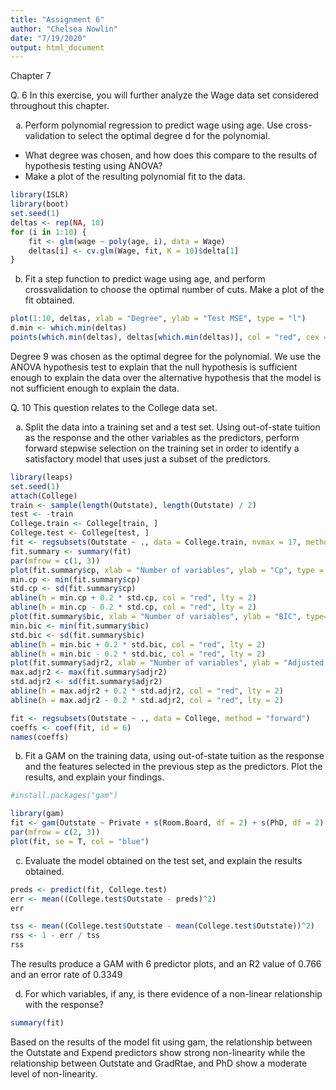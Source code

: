 ---
title: "Assignment 6"
author: "Chelsea Nowlin"
date: "7/19/2020"
output: html_document
---

Chapter 7

Q. 6 In this exercise, you will further analyze the Wage data set considered throughout this chapter.

(a) Perform polynomial regression to predict wage using age. Use
cross-validation to select the optimal degree d for the polynomial. 
  - What degree was chosen, and how does this compare to
the results of hypothesis testing using ANOVA? 
  - Make a plot of the resulting polynomial fit to the data.
```{r}
library(ISLR)
library(boot)
set.seed(1)
deltas <- rep(NA, 10)
for (i in 1:10) {
    fit <- glm(wage ~ poly(age, i), data = Wage)
    deltas[i] <- cv.glm(Wage, fit, K = 10)$delta[1]
}
```
(b) Fit a step function to predict wage using age, and perform crossvalidation to choose the optimal number of cuts. Make a plot of
the fit obtained.
```{r}
plot(1:10, deltas, xlab = "Degree", ylab = "Test MSE", type = "l")
d.min <- which.min(deltas)
points(which.min(deltas), deltas[which.min(deltas)], col = "red", cex = 2, pch = 20)
```
Degree 9 was chosen as the optimal degree for the polynomial. We use the ANOVA hypothesis test to explain that the null hypothesis is sufficient enough to explain the data over the alternative hypothesis that the model is not sufficient enough to explain the data.


Q. 10 This question relates to the College data set.

(a) Split the data into a training set and a test set. Using out-of-state
tuition as the response and the other variables as the predictors,
perform forward stepwise selection on the training set in order
to identify a satisfactory model that uses just a subset of the
predictors.
```{r}
library(leaps)
set.seed(1)
attach(College)
train <- sample(length(Outstate), length(Outstate) / 2)
test <- -train
College.train <- College[train, ]
College.test <- College[test, ]
fit <- regsubsets(Outstate ~ ., data = College.train, nvmax = 17, method = "forward")
fit.summary <- summary(fit)
par(mfrow = c(1, 3))
plot(fit.summary$cp, xlab = "Number of variables", ylab = "Cp", type = "l")
min.cp <- min(fit.summary$cp)
std.cp <- sd(fit.summary$cp)
abline(h = min.cp + 0.2 * std.cp, col = "red", lty = 2)
abline(h = min.cp - 0.2 * std.cp, col = "red", lty = 2)
plot(fit.summary$bic, xlab = "Number of variables", ylab = "BIC", type='l')
min.bic <- min(fit.summary$bic)
std.bic <- sd(fit.summary$bic)
abline(h = min.bic + 0.2 * std.bic, col = "red", lty = 2)
abline(h = min.bic - 0.2 * std.bic, col = "red", lty = 2)
plot(fit.summary$adjr2, xlab = "Number of variables", ylab = "Adjusted R2", type = "l", ylim = c(0.4, 0.84))
max.adjr2 <- max(fit.summary$adjr2)
std.adjr2 <- sd(fit.summary$adjr2)
abline(h = max.adjr2 + 0.2 * std.adjr2, col = "red", lty = 2)
abline(h = max.adjr2 - 0.2 * std.adjr2, col = "red", lty = 2)
```
```{r}
fit <- regsubsets(Outstate ~ ., data = College, method = "forward")
coeffs <- coef(fit, id = 6)
names(coeffs)
```

(b) Fit a GAM on the training data, using out-of-state tuition as
the response and the features selected in the previous step as
the predictors. Plot the results, and explain your findings.
```{r}
#install.packages("gam")
```

```{r}
library(gam)
fit <- gam(Outstate ~ Private + s(Room.Board, df = 2) + s(PhD, df = 2) + s(perc.alumni, df = 2) + s(Expend, df = 5) + s(Grad.Rate, df = 2), data=College.train)
par(mfrow = c(2, 3))
plot(fit, se = T, col = "blue")
```

(c) Evaluate the model obtained on the test set, and explain the
results obtained.
```{r}
preds <- predict(fit, College.test)
err <- mean((College.test$Outstate - preds)^2)
err
```
```{r}
tss <- mean((College.test$Outstate - mean(College.test$Outstate))^2)
rss <- 1 - err / tss
rss
```
The results produce a GAM with 6 predictor plots, and an R2 value of 0.766 and an error rate of 0.3349


(d) For which variables, if any, is there evidence of a non-linear
relationship with the response?
```{r}
summary(fit)
```
Based on the results of the model fit using gam, the relationship between the Outstate and Expend predictors show strong non-linearity while 
the relationship between Outstate and GradRtae, and PhD show a moderate level of non-linearity.
